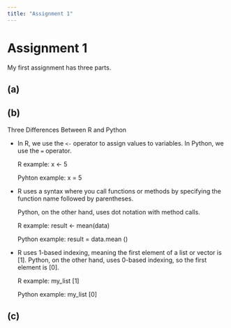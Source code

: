 ```yaml
---
title: "Assignment 1"
---
```


# Assignment 1

My first assignment has three parts.

## (a)

## (b)

Three Differences Between R and Python

-   In R, we use the `<-` operator to assign values to variables. In Python, we use the `=` operator.

    R example: x \<- 5

    Pyhton example: x = 5

-   R uses a syntax where you call functions or methods by specifying the function name followed by parentheses.

    Python, on the other hand, uses dot notation with method calls.

    R example: result \<- mean(data)

    Python example: result = data.mean ()

-   R uses 1-based indexing, meaning the first element of a list or vector is \[1\]. Python, on the other hand, uses 0-based indexing, so the first element is \[0\].

    R example: my_list \[1\]

    Python example: my_list \[0\]

## (c)
